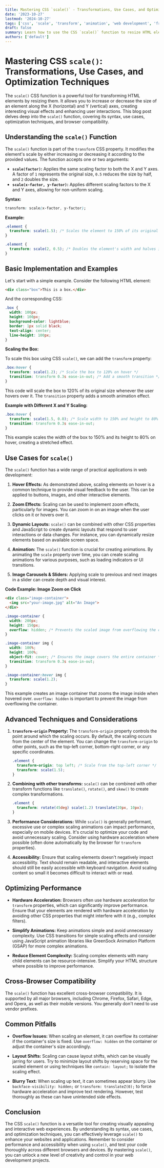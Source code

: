 ```yaml
---
title: Mastering CSS `scale()` - Transformations, Use Cases, and Optimization Techniques
date: '2023-10-27'
lastmod: '2024-10-27'
tags: ['css', 'scale', 'transform', 'animation', 'web development', 'frontend', 'styling', 'responsiveness']
draft: false
summary: Learn how to use the CSS `scale()` function to resize HTML elements, explore various use cases like creating hover effects and dynamic layouts, and discover best practices for performance optimization and cross-browser compatibility.
authors: ['default']
---
```


# Mastering CSS `scale()`: Transformations, Use Cases, and Optimization Techniques

The `scale()` CSS function is a powerful tool for transforming HTML elements by resizing them. It allows you to increase or decrease the size of an element along the X (horizontal) and Y (vertical) axes, creating interesting visual effects and enhancing user interactions. This blog post delves deep into the `scale()` function, covering its syntax, use cases, optimization techniques, and browser compatibility.

## Understanding the `scale()` Function

The `scale()` function is part of the `transform` CSS property.  It modifies the element's scale by either increasing or decreasing it according to the provided values. The function accepts one or two arguments:

*   **`scale(factor)`:**  Applies the same scaling factor to both the X and Y axes.  A factor of `1` represents the original size, `0.5` reduces the size by half, and `2` doubles the size.
*   **`scale(x-factor, y-factor)`:** Applies different scaling factors to the X and Y axes, allowing for non-uniform scaling.

**Syntax:**

```css
transform: scale(x-factor, y-factor);
```

**Example:**

```css
.element {
  transform: scale(1.5); /* Scales the element to 150% of its original size in both X and Y */
}

.element {
  transform: scale(2, 0.5); /* Doubles the element's width and halves its height */
}
```

## Basic Implementation and Examples

Let's start with a simple example.  Consider the following HTML element:

```html
<div class="box">This is a box.</div>
```

And the corresponding CSS:

```css
.box {
  width: 100px;
  height: 100px;
  background-color: lightblue;
  border: 1px solid black;
  text-align: center;
  line-height: 100px;
}
```

**Scaling the Box:**

To scale this box using CSS `scale()`, we can add the `transform` property:

```css
.box:hover {
  transform: scale(1.2); /* Scale the box to 120% on hover */
  transition: transform 0.3s ease-in-out; /* Add a smooth transition */
}
```

This code will scale the box to 120% of its original size whenever the user hovers over it. The `transition` property adds a smooth animation effect.

**Example with Different X and Y Scaling:**

```css
.box:hover {
  transform: scale(1.5, 0.8); /* Scale width to 150% and height to 80% on hover */
  transition: transform 0.3s ease-in-out;
}
```

This example scales the width of the box to 150% and its height to 80% on hover, creating a stretched effect.

## Use Cases for `scale()`

The `scale()` function has a wide range of practical applications in web development:

1.  **Hover Effects:** As demonstrated above, scaling elements on hover is a common technique to provide visual feedback to the user. This can be applied to buttons, images, and other interactive elements.

2.  **Zoom Effects:**  Scaling can be used to implement zoom effects, particularly for images. You can zoom in on an image when the user clicks on it or hovers over it.

3.  **Dynamic Layouts:** `scale()` can be combined with other CSS properties and JavaScript to create dynamic layouts that respond to user interactions or data changes. For instance, you can dynamically resize elements based on available screen space.

4.  **Animation:**  The `scale()` function is crucial for creating animations. By animating the `scale` property over time, you can create scaling animations for various purposes, such as loading indicators or UI transitions.

5.  **Image Carousels & Sliders:** Applying scale to previous and next images in a slider can create depth and visual interest.

**Code Example: Image Zoom on Click**

```html
<div class="image-container">
  <img src="your-image.jpg" alt="An Image">
</div>
```

```css
.image-container {
  width: 200px;
  height: 150px;
  overflow: hidden; /* Prevents the scaled image from overflowing the container */
}

.image-container img {
  width: 100%;
  height: 100%;
  object-fit: cover; /* Ensures the image covers the entire container */
  transition: transform 0.3s ease-in-out;
}

.image-container:hover img {
  transform: scale(1.2);
}
```

This example creates an image container that zooms the image inside when hovered over.  `overflow: hidden` is important to prevent the image from overflowing the container.

## Advanced Techniques and Considerations

1.  **`transform-origin` Property:**  The `transform-origin` property controls the point around which the scaling occurs.  By default, the scaling occurs from the center of the element. You can change the `transform-origin` to other points, such as the top-left corner, bottom-right corner, or any specific coordinates.

    ```css
    .element {
      transform-origin: top left; /* Scale from the top-left corner */
      transform: scale(1.5);
    }
    ```

2.  **Combining with other transforms:** `scale()` can be combined with other transform functions like `translate()`, `rotate()`, and `skew()` to create complex transformations.

    ```css
    .element {
      transform: rotate(45deg) scale(1.2) translate(20px, 10px);
    }
    ```

3.  **Performance Considerations:**  While `scale()` is generally performant, excessive use or complex scaling animations can impact performance, especially on mobile devices.  It's crucial to optimize your code and avoid unnecessary scaling. Consider using hardware acceleration where possible (often done automatically by the browser for `transform` properties).

4.  **Accessibility:** Ensure that scaling elements doesn't negatively impact accessibility. Text should remain readable, and interactive elements should still be easily accessible with keyboard navigation. Avoid scaling content so small it becomes difficult to interact with or read.

## Optimizing Performance

*   **Hardware Acceleration:**  Browsers often use hardware acceleration for `transform` properties, which can significantly improve performance.  Ensure that your elements are rendered with hardware acceleration by avoiding other CSS properties that might interfere with it (e.g., complex filters).

*   **Simplify Animations:**  Keep animations simple and avoid unnecessary complexity. Use CSS transitions for simple scaling effects and consider using JavaScript animation libraries like GreenSock Animation Platform (GSAP) for more complex animations.

*   **Reduce Element Complexity:**  Scaling complex elements with many child elements can be resource-intensive. Simplify your HTML structure where possible to improve performance.

## Cross-Browser Compatibility

The `scale()` function has excellent cross-browser compatibility.  It is supported by all major browsers, including Chrome, Firefox, Safari, Edge, and Opera, as well as their mobile versions.  You generally don't need to use vendor prefixes.

## Common Pitfalls

*   **Overflow Issues:**  When scaling an element, it can overflow its container if the container's size is fixed.  Use `overflow: hidden` on the container or adjust the container's size accordingly.

*   **Layout Shifts:** Scaling can cause layout shifts, which can be visually jarring for users. Try to minimize layout shifts by reserving space for the scaled element or using techniques like `contain: layout;` to isolate the scaling effect.

*   **Blurry Text:** When scaling up text, it can sometimes appear blurry. Use `backface-visibility: hidden;` or `transform: translateZ(0);` to force hardware acceleration and improve text rendering. However, test thoroughly as these can have unintended side effects.

## Conclusion

The CSS `scale()` function is a versatile tool for creating visually appealing and interactive web experiences. By understanding its syntax, use cases, and optimization techniques, you can effectively leverage `scale()` to enhance your websites and applications. Remember to consider performance and accessibility when using `scale()`, and test your code thoroughly across different browsers and devices. By mastering `scale()`, you can unlock a new level of creativity and control in your web development projects.